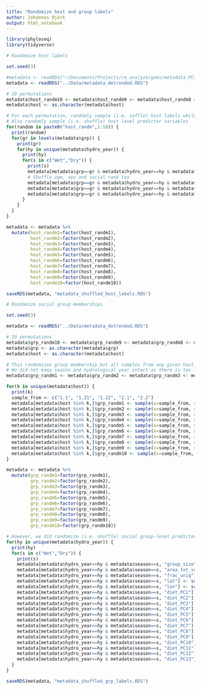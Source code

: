 ```yaml
---
title: "Randomize host and group labels"
author: Johannes Björk
output: html_notebook
---
```


```r
library(phyloseq)
library(tidyverse)
```

```r
# Randomize host labels

set.seed(3)

#metadata <- readRDS("~/Documents/Projects/re_analyze/gams/metadata_PCs_div.RDS")
metadata <- readRDS("../Data/metadata_detrended.RDS")

# 10 permutations
metadata$host_randm10 <- metadata$host_randm9 <- metadata$host_randm8 <- metadata$host_randm7 <- metadata$host_randm6 <- metadata$host_randm5 <- metadata$host_randm4 <- metadata$host_randm3 <- metadata$host_randm2 <- metadata$host_randm1 <- NA
metadata$host <- as.character(metadata$host)

# For each permutation, randomly sample (i.e. suffle) host labels while keeping social group, season and hydrological year intact
# Also randomly sample (i.e. shuffle) host level predictor variables
for(random in paste0("host_randm",1:10)) {
  print(random)
  for(gr in levels(metadata$grp)) {
    print(gr)
    for(hy in unique(metadata$hydro_year)) {
      print(hy)
      for(s in c("Wet","Dry")) {
        print(s)
        metadata[metadata$grp==gr & metadata$hydro_year==hy & metadata$season==s, random] <- sample(metadata[metadata$grp==gr & metadata$hydro_year==hy & metadata$season==s, "host"]) 
        # Shuffle age, sex and social rank too
        metadata[metadata$grp==gr & metadata$hydro_year==hy & metadata$season==s, "age"] <- sample(metadata[metadata$grp==gr & metadata$hydro_year==hy & metadata$season==s, "age"])
        metadata[metadata$grp==gr & metadata$hydro_year==hy & metadata$season==s, "sex"] <- sample(metadata[metadata$grp==gr & metadata$hydro_year==hy & metadata$season==s, "sex"])
        metadata[metadata$grp==gr & metadata$hydro_year==hy & metadata$season==s, "proportional_rank"] <- sample(metadata[metadata$grp==gr & metadata$hydro_year==hy & metadata$season==s, "proportional_rank"])
      }
    }
  }
}

metadata <- metadata %>% 
  mutate(host_randm1=factor(host_randm1),
         host_randm2=factor(host_randm2),
         host_randm3=factor(host_randm3),
         host_randm4=factor(host_randm4),
         host_randm5=factor(host_randm5),
         host_randm6=factor(host_randm6),
         host_randm7=factor(host_randm7),
         host_randm8=factor(host_randm8),
         host_randm9=factor(host_randm9),
         host_randm10=factor(host_randm10))

saveRDS(metadata, "metadata_shuffled_host_labels.RDS")
```


```r
# Randomize social group memberships 

set.seed(3)

metadata <- readRDS("../Data/metadata_detrended.RDS")

# 10 permutations
metadata$grp_randm10 <- metadata$grp_randm9 <- metadata$grp_randm8 <- metadata$grp_randm7 <- metadata$grp_randm6 <- metadata$grp_randm5 <- metadata$grp_randm4 <- metadata$grp_randm3 <- metadata$grp_randm2 <- metadata$grp_randm1 <- NA
metadata$grp <- as.character(metadata$grp)
metadata$host <- as.character(metadata$host)

# This randomizes group membership but all samples from any given host gets the same group assignment
# We did not keep season and hydrological year intact as there is too litle variation among social groups within the same season and year
metadata$grp_randm1 <- metadata$grp_randm2 <- metadata$grp_randm3 <- metadata$grp_randm4 <- metadata$grp_randm5 <- metadata$grp_randm6 <- metadata$grp_randm7 <- metadata$grp_randm8 <- metadata$grp_randm9 <- metadata$grp_randm10 <- NA

for(k in unique(metadata$host)) {
  print(k)
  sample_from <- c("1.1", "1.21", "1.22", "2.1", "2.2")
  metadata[metadata$host %in% k,]$grp_randm1 <- sample(x=sample_from, size=1, replace=T)
  metadata[metadata$host %in% k,]$grp_randm2 <- sample(x=sample_from, size=1, replace=T)
  metadata[metadata$host %in% k,]$grp_randm3 <- sample(x=sample_from, size=1, replace=T)
  metadata[metadata$host %in% k,]$grp_randm4 <- sample(x=sample_from, size=1, replace=T)
  metadata[metadata$host %in% k,]$grp_randm5 <- sample(x=sample_from, size=1, replace=T)
  metadata[metadata$host %in% k,]$grp_randm6 <- sample(x=sample_from, size=1, replace=T)
  metadata[metadata$host %in% k,]$grp_randm7 <- sample(x=sample_from, size=1, replace=T)
  metadata[metadata$host %in% k,]$grp_randm8 <- sample(x=sample_from, size=1, replace=T)
  metadata[metadata$host %in% k,]$grp_randm9 <- sample(x=sample_from, size=1, replace=T)
  metadata[metadata$host %in% k,]$grp_randm10 <- sample(x=sample_from, size=1, replace=T)
}

metadata <- metadata %>% 
  mutate(grp_randm1=factor(grp_randm1),
         grp_randm2=factor(grp_randm2),
         grp_randm3=factor(grp_randm3),
         grp_randm4=factor(grp_randm4),
         grp_randm5=factor(grp_randm5),
         grp_randm6=factor(grp_randm6),
         grp_randm7=factor(grp_randm7),
         grp_randm8=factor(grp_randm8),
         grp_randm9=factor(grp_randm9),
         grp_randm10=factor(grp_randm10))

# However, we did randomize (i.e. shuffle) social group-level predictors within seasons and years
for(hy in unique(metadata$hydro_year)) {
  print(hy)
  for(s in c("Wet","Dry")) {
    print(s)
    metadata[metadata$hydro_year==hy & metadata$season==s, "group_size"] <- sample(metadata[metadata$hydro_year==hy & metadata$season==s, "group_size"])
    metadata[metadata$hydro_year==hy & metadata$season==s, "area_tot_sqkm"] <- sample(metadata[metadata$hydro_year==hy & metadata$season==s, "area_tot_sqkm"])
    metadata[metadata$hydro_year==hy & metadata$season==s, "frac_uniq"] <- sample(metadata[metadata$hydro_year==hy & metadata$season==s, "frac_uniq"])
    metadata[metadata$hydro_year==hy & metadata$season==s, "lat"] <- sample(metadata[metadata$hydro_year==hy & metadata$season==s, "lat"])
    metadata[metadata$hydro_year==hy & metadata$season==s, "lon"] <- sample(metadata[metadata$hydro_year==hy & metadata$season==s, "lon"])
    metadata[metadata$hydro_year==hy & metadata$season==s, "diet_PC1"] <- sample(metadata[metadata$hydro_year==hy & metadata$season==s, "diet_PC1"])
    metadata[metadata$hydro_year==hy & metadata$season==s, "diet_PC2"] <- sample(metadata[metadata$hydro_year==hy & metadata$season==s, "diet_PC2"])
    metadata[metadata$hydro_year==hy & metadata$season==s, "diet_PC3"] <- sample(metadata[metadata$hydro_year==hy & metadata$season==s, "diet_PC3"])
    metadata[metadata$hydro_year==hy & metadata$season==s, "diet_PC4"] <- sample(metadata[metadata$hydro_year==hy & metadata$season==s, "diet_PC4"])
    metadata[metadata$hydro_year==hy & metadata$season==s, "diet_PC5"] <- sample(metadata[metadata$hydro_year==hy & metadata$season==s, "diet_PC5"])
    metadata[metadata$hydro_year==hy & metadata$season==s, "diet_PC6"] <- sample(metadata[metadata$hydro_year==hy & metadata$season==s, "diet_PC6"])
    metadata[metadata$hydro_year==hy & metadata$season==s, "diet_PC7"] <- sample(metadata[metadata$hydro_year==hy & metadata$season==s, "diet_PC7"])
    metadata[metadata$hydro_year==hy & metadata$season==s, "diet_PC8"] <- sample(metadata[metadata$hydro_year==hy & metadata$season==s, "diet_PC8"])
    metadata[metadata$hydro_year==hy & metadata$season==s, "diet_PC9"] <- sample(metadata[metadata$hydro_year==hy & metadata$season==s, "diet_PC9"])
    metadata[metadata$hydro_year==hy & metadata$season==s, "diet_PC10"] <- sample(metadata[metadata$hydro_year==hy & metadata$season==s, "diet_PC10"])
    metadata[metadata$hydro_year==hy & metadata$season==s, "diet_PC11"] <- sample(metadata[metadata$hydro_year==hy & metadata$season==s, "diet_PC11"])
    metadata[metadata$hydro_year==hy & metadata$season==s, "diet_PC12"] <- sample(metadata[metadata$hydro_year==hy & metadata$season==s, "diet_PC12"])
    metadata[metadata$hydro_year==hy & metadata$season==s, "diet_PC13"] <- sample(metadata[metadata$hydro_year==hy & metadata$season==s, "diet_PC13"])
  }
}

saveRDS(metadata, "metadata_shuffled_grp_labels.RDS")
```
